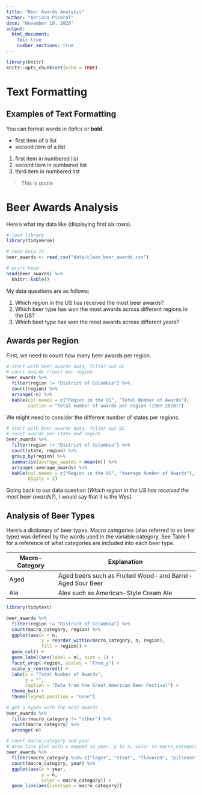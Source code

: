 ```yaml
---
title: "Beer Awards Analysis"
author: "Adriana Picoral"
date: "November 10, 2020"
output:
  html_document:
    toc: true
    number_sections: true
---
```


```r
library(knitr)
knitr::opts_chunk$set(echo = TRUE)
```

# Text Formatting

## Examples of Text Formatting

You can format words in *italics* or **bold**. 

- first item of a list
- second item of a list

1. first item in numbered list
1. second item in numbered list
1. third item in numbered list

> This is quote

# Beer Awards Analysis

Here's what my data like (displaying first six rows).

```r
# load library
library(tidyverse)

# read data in
beer_awards <- read_csv("data/clean_beer_awards.csv")

# print head
head(beer_awards) %>%
  knitr::kable()
```

My data questions are as follows:

1. Which region in the US has received the most beer awards?
1. Which beer type has won the most awards across different regions in the US?
1. Which beet type has won the most awards across different years?

## Awards per Region

First, we need to count how many beer awards per region.

```r
# start with beer awards data, filter out DC
# count awards (rows) per region
beer_awards %>%
  filter(region != "District of Columbia") %>%
  count(region) %>%
  arrange(-n) %>%
  kable(col.names = c("Region in the US", "Total Number of Awards"),
        caption = "Total number of awards per region (1987-2020)")
```

We might need to consider the different number of states per regions.

```r
# start with beer awards data, filter out DC
# count awards per state and region
beer_awards %>%
  filter(region != "District of Columbia") %>%
  count(state, region) %>%
  group_by(region) %>%
  summarise(average_awards = mean(n)) %>%
  arrange(-average_awards) %>%
  kable(col.names = c("Region in the US", "Average Number of Awards"),
        digits = 2)

```

Going back to our data question (_Which region in the US has received the most beer awards?_), I would say that it is the West.

## Analysis of Beer Types

Here's a dictionary of beer types. Macro categories (also referred to as beer type) was defined by the words used in the variable category. See Table 1 for a reference of what categories are included into each beer type.

| Macro-Category | Explanation |
| -------------- | ----------- |
| Aged | Aged beers such as Fruited Wood- and Barrel-Aged Sour Beer |
| Ale  | Ales such as American-Style Cream Ale |


```r
library(tidytext)

beer_awards %>%
  filter(region != "District of Columbia") %>%
  count(macro_category, region) %>%
  ggplot(aes(x = n,
             y = reorder_within(macro_category, n, region),
             fill = region)) +
  geom_col() +
  geom_label(aes(label = n), size = 1) +
  facet_wrap(~region, scales = "free_y") +
  scale_y_reordered() +
  labs(x = "Total Number of Awards",
       y = "",
       caption = "Data from the Great American Beer Festival") +
  theme_bw() +
  theme(legend.position = "none")
```

```r
# get 5 types with the most awards
beer_awards %>%
  filter(macro_category != "other") %>%
  count(macro_category) %>%
  arrange(-n)

# count macro_category and year
# draw line plot with x mapped to year, y to n, color to macro_category
beer_awards %>%
  filter(macro_category %in% c("lager", "stout", "flavored", "pilsener", "porter")) %>%
  count(macro_category, year) %>%
  ggplot(aes(x = year,
             y = n,
             color = macro_category)) +
  geom_line(aes(linetype = macro_category))
```




